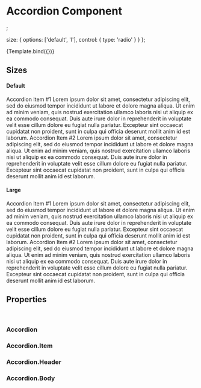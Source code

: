 <!--- Accordion.stories.mdx --->



<Meta title="Components/Structure/Accordion" component={Accordion} decorators={[withDesign]} />

# Accordion Component

;

  size: {
      options: ['default', 'l'],
      control: { type: 'radio' }
    }
  };

<Canvas>
  <Story
    name="Accordion"
    argTypes={argTypes}
    args={{
      size: 'default',
      title1: 'Title 1',
      title2: 'Title 2',
      title3: 'Title 3',
      body1: 'Lorem ipsum dolor sit amet, consectetur adipiscing elit, sed do eiusmod tempor incididunt ut labore et dolore magna aliqua. Ut enim ad minim veniam, quis nostrud exercitation ullamco laboris nisi ut aliquip ex ea commodo consequat.',
      body2: 'Lorem ipsum dolor sit amet, consectetur adipiscing elit, sed do eiusmod tempor incididunt ut labore et dolore magna aliqua. Ut enim ad minim veniam, quis nostrud exercitation ullamco laboris nisi ut aliquip ex ea commodo consequat.',
      body3: 'Lorem ipsum dolor sit amet, consectetur adipiscing elit, sed do eiusmod tempor incididunt ut labore et dolore magna aliqua. Ut enim ad minim veniam, quis nostrud exercitation ullamco laboris nisi ut aliquip ex ea commodo consequat.',
    }}
    parameters={{
      design: {
        name: 'Figma Design',
        type: 'figma',
        url:
          'https://www.figma.com/file/TENnOP4K38G6r3vDL3emCP/AB---Style-Guide?node-id=77%3A2496',
      },
    }}
  >
    {Template.bind({})}
  </Story>
</Canvas>

## Sizes

#### Default
<Canvas>
  <div>
   <Accordion defaultActiveKey="0">
  <Accordion.Item eventKey="0">
    <Accordion.Header>Accordion Item #1</Accordion.Header>
    <Accordion.Body>
      Lorem ipsum dolor sit amet, consectetur adipiscing elit, sed do eiusmod
      tempor incididunt ut labore et dolore magna aliqua. Ut enim ad minim
      veniam, quis nostrud exercitation ullamco laboris nisi ut aliquip ex ea
      commodo consequat. Duis aute irure dolor in reprehenderit in voluptate
      velit esse cillum dolore eu fugiat nulla pariatur. Excepteur sint occaecat
      cupidatat non proident, sunt in culpa qui officia deserunt mollit anim id
      est laborum.
    </Accordion.Body>
  </Accordion.Item>
  <Accordion.Item eventKey="1">
    <Accordion.Header>Accordion Item #2</Accordion.Header>
    <Accordion.Body>
      Lorem ipsum dolor sit amet, consectetur adipiscing elit, sed do eiusmod
      tempor incididunt ut labore et dolore magna aliqua. Ut enim ad minim
      veniam, quis nostrud exercitation ullamco laboris nisi ut aliquip ex ea
      commodo consequat. Duis aute irure dolor in reprehenderit in voluptate
      velit esse cillum dolore eu fugiat nulla pariatur. Excepteur sint occaecat
      cupidatat non proident, sunt in culpa qui officia deserunt mollit anim id
      est laborum.
    </Accordion.Body>
  </Accordion.Item>
</Accordion>
  </div>
</Canvas>

#### Large

<Canvas>
  <div>
 <Accordion defaultActiveKey="0">
  <Accordion.Item eventKey="0">
    <Accordion.Header size="l">Accordion Item #1</Accordion.Header>
    <Accordion.Body>
      Lorem ipsum dolor sit amet, consectetur adipiscing elit, sed do eiusmod
      tempor incididunt ut labore et dolore magna aliqua. Ut enim ad minim
      veniam, quis nostrud exercitation ullamco laboris nisi ut aliquip ex ea
      commodo consequat. Duis aute irure dolor in reprehenderit in voluptate
      velit esse cillum dolore eu fugiat nulla pariatur. Excepteur sint occaecat
      cupidatat non proident, sunt in culpa qui officia deserunt mollit anim id
      est laborum.
    </Accordion.Body>
  </Accordion.Item>
  <Accordion.Item eventKey="1">
    <Accordion.Header>Accordion Item #2</Accordion.Header>
    <Accordion.Body>
      Lorem ipsum dolor sit amet, consectetur adipiscing elit, sed do eiusmod
      tempor incididunt ut labore et dolore magna aliqua. Ut enim ad minim
      veniam, quis nostrud exercitation ullamco laboris nisi ut aliquip ex ea
      commodo consequat. Duis aute irure dolor in reprehenderit in voluptate
      velit esse cillum dolore eu fugiat nulla pariatur. Excepteur sint occaecat
      cupidatat non proident, sunt in culpa qui officia deserunt mollit anim id
      est laborum.
    </Accordion.Body>
  </Accordion.Item>
</Accordion>
  </div>
</Canvas>

## Properties

<br />

### Accordion
<ArgsTable of={Accordion} />

### Accordion.Item
<ArgsTable of={Item} />

### Accordion.Header
<ArgsTable of={Header} />

### Accordion.Body
<ArgsTable of={Body} />
